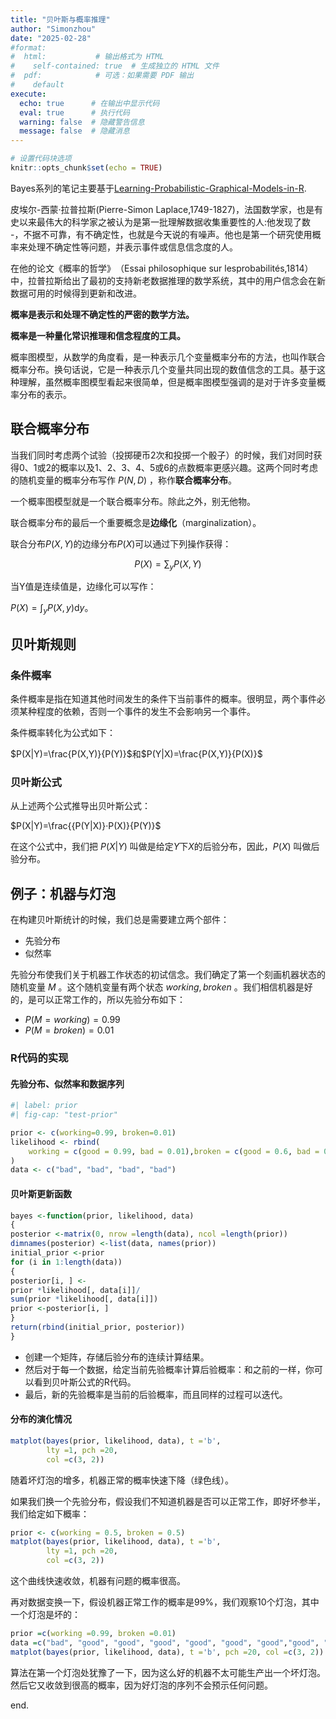 ```yaml
---
title: "贝叶斯与概率推理"
author: "Simonzhou"
date: "2025-02-28" 
#format: 
#  html:           # 输出格式为 HTML
#    self-contained: true  # 生成独立的 HTML 文件
#  pdf:            # 可选：如果需要 PDF 输出
#    default
execute:
  echo: true      # 在输出中显示代码
  eval: true      # 执行代码
  warning: false  # 隐藏警告信息
  message: false  # 隐藏消息
---
```


```r
# 设置代码块选项
knitr::opts_chunk$set(echo = TRUE)
```

Bayes系列的笔记主要基于[Learning-Probabilistic-Graphical-Models-in-R](https://github.com/PacktPublishing/Learning-Probabilistic-Graphical-Models-in-R).

皮埃尔-西蒙·拉普拉斯(Pierre-Simon Laplace,1749-1827)，法国数学家，也是有史以来最伟大的科学家之被认为是第一批理解数据收集重要性的人:他发现了数 -，不据不可靠，有不确定性，也就是今天说的有噪声。他也是第一个研究使用概率来处理不确定性等问题，并表示事件或信息信念度的人。

在他的论文《概率的哲学》​（Essai philosophique sur lesprobabilités,1814）中，拉普拉斯给出了最初的支持新老数据推理的数学系统，其中的用户信念会在新数据可用的时候得到更新和改进。

**概率是表示和处理不确定性的严密的数学方法。**

**概率是一种量化常识推理和信念程度的工具。**

概率图模型，从数学的角度看，是一种表示几个变量概率分布的方法，也叫作联合概率分布。换句话说，它是一种表示几个变量共同出现的数值信念的工具。基于这种理解，虽然概率图模型看起来很简单，但是概率图模型强调的是对于许多变量概率分布的表示。

## 联合概率分布

当我们同时考虑两个试验（投掷硬币2次和投掷一个骰子）的时候，我们对同时获得0、1或2的概率以及1、2、3、4、5或6的点数概率更感兴趣。这两个同时考虑的随机变量的概率分布写作 $P(N, D)$ ，称作**联合概率分布**。

一个概率图模型就是一个联合概率分布。除此之外，别无他物。

联合概率分布的最后一个重要概念是**边缘化**（marginalization）。

联合分布$P(X,Y)$的边缘分布$P(X)$可以通过下列操作获得：

$$P(X)=\sum_y P(X,Y)$$

当Y值是连续值是，边缘化可以写作：

$P(X)=\int_{y} P(X,y) \mathrm{d}y$。

## 贝叶斯规则

### 条件概率

条件概率是指在知道其他时间发生的条件下当前事件的概率。很明显，两个事件必须某种程度的依赖，否则一个事件的发生不会影响另一个事件。

条件概率转化为公式如下：

$P(X|Y)=\frac{P(X,Y)}{P(Y)}$和$P(Y|X)=\frac{P(X,Y)}{P(X)}$

### 贝叶斯公式

从上述两个公式推导出贝叶斯公式：

$P(X|Y)=\frac{{P(Y|X)}·P(X)}{P(Y)}$

在这个公式中，我们把 $P(X|Y)$ 叫做是给定$Y$下$X$的后验分布，因此，$P(X)$ 叫做后验分布。

## 例子：机器与灯泡

在构建贝叶斯统计的时候，我们总是需要建立两个部件：

-   先验分布
-   似然率

先验分布使我们关于机器工作状态的初试信念。我们确定了第一个刻画机器状态的随机变量 $M$ 。这个随机变量有两个状态 ${working,broken}$ 。我们相信机器是好的，是可以正常工作的，所以先验分布如下：

-   $P(M=working)=0.99$
-   $P(M=broken)=0.01$

### R代码的实现

#### 先验分布、似然率和数据序列

```r
#| label: prior 
#| fig-cap: "test-prior"

prior <- c(working=0.99, broken=0.01) 
likelihood <- rbind( 
    working = c(good = 0.99, bad = 0.01),broken = c(good = 0.6, bad = 0.4) 
) 
data <- c("bad", "bad", "bad", "bad") 
```

#### 贝叶斯更新函数

```r
bayes <-function(prior, likelihood, data)
{
posterior <-matrix(0, nrow =length(data), ncol =length(prior))
dimnames(posterior) <-list(data, names(prior))
initial_prior <-prior
for (i in 1:length(data))
{
posterior[i, ] <-
prior *likelihood[, data[i]]/
sum(prior *likelihood[, data[i]])
prior <-posterior[i, ]
}
return(rbind(initial_prior, posterior))
}
```

-   创建一个矩阵，存储后验分布的连续计算结果。
-   然后对于每一个数据，给定当前先验概率计算后验概率：和之前的一样，你可以看到贝叶斯公式的R代码。
-   最后，新的先验概率是当前的后验概率，而且同样的过程可以迭代。

#### 分布的演化情况

```r
matplot(bayes(prior, likelihood, data), t ='b', 
        lty =1, pch =20,
        col =c(3, 2))
```

随着坏灯泡的增多，机器正常的概率快速下降（绿色线）。

如果我们换一个先验分布，假设我们不知道机器是否可以正常工作，即好坏参半，我们给定如下概率：

```r
prior <- c(working = 0.5, broken = 0.5)
matplot(bayes(prior, likelihood, data), t ='b', 
        lty =1, pch =20,
        col =c(3, 2))
```

这个曲线快速收敛，机器有问题的概率很高。

再对数据变换一下，假设机器正常工作的概率是99%，我们观察10个灯泡，其中一个灯泡是坏的：

```r
prior =c(working =0.99, broken =0.01)
data =c("bad", "good", "good", "good", "good", "good", "good","good", "good", "good")
matplot(bayes(prior, likelihood, data), t ='b', pch =20, col =c(3, 2))
```

算法在第一个灯泡处犹豫了一下，因为这么好的机器不太可能生产出一个坏灯泡。然后它又收敛到很高的概率，因为好灯泡的序列不会预示任何问题。

end.